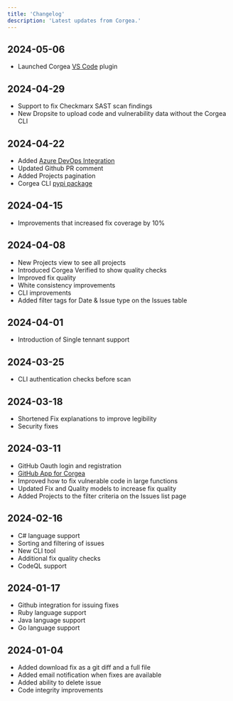 ```yaml
---
title: 'Changelog'
description: 'Latest updates from Corgea.'
---
```


## 2024-05-06
* Launched Corgea [VS Code](/vsc_extension) plugin


## 2024-04-29
* Support to fix Checkmarx SAST scan findings
* New Dropsite to upload code and vulnerability data without the Corgea CLI


## 2024-04-22
* Added [Azure DevOps Integration](/azure_devops)
* Updated Github PR comment
* Added Projects pagination
* Corgea CLI [pypi package](https://pypi.org/project/corgea-cli/)


## 2024-04-15
* Improvements that increased fix coverage by 10%


## 2024-04-08
* New Projects view to see all projects
* Introduced Corgea Verified to show quality checks
* Improved fix quality
* White consistency improvements
* CLI improvements
* Added filter tags for Date & Issue type on the Issues table


## 2024-04-01
* Introduction of Single tennant support


## 2024-03-25
* CLI authentication checks before scan

## 2024-03-18
* Shortened Fix explanations to improve legibility
* Security fixes 


## 2024-03-11
* GitHub Oauth login and registration
* [GitHub App for Corgea](https://github.com/apps/corgea)
* Improved how to fix vulnerable code in large functions
* Updated Fix and Quality models to increase fix quality
* Added Projects to the filter criteria on the Issues list page


## 2024-02-16
* C# language support
* Sorting and filtering of issues
* New CLI tool
* Additional fix quality checks
* CodeQL support

## 2024-01-17
* Github integration for issuing fixes
* Ruby language support
* Java language support
* Go language support

## 2024-01-04
* Added download fix as a git diff and a full file
* Added email notification when fixes are available
* Added ability to delete issue
* Code integrity improvements